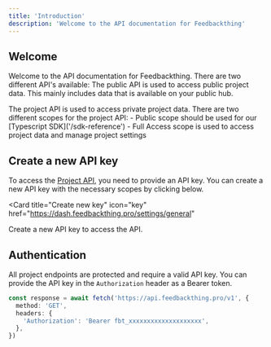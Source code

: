 ```yaml
---
title: 'Introduction'
description: 'Welcome to the API documentation for Feedbackthing'
---
```


## Welcome

Welcome to the API documentation for Feedbackthing. There are two different API's available: 
<AccordionGroup>
  <Accordion title="Public API">
    The public API is used to access public project data. This mainly includes data that is available on your public hub.
  </Accordion>

  <Accordion title="Project API">
    The project API is used to access private project data. There are two different scopes for the project API:
    - Public scope should be used for our [Typescript SDK]('/sdk-reference')
    - Full Access scope is used to access project data and manage project settings
  </Accordion>
</AccordionGroup>


## Create a new API key

To access the [Project API](/api-reference/endpoint/project/), you need to provide an API key. You can create a new API key with the necessary scopes by clicking below.

<Card
  title="Create new key"
  icon="key"
  href="https://dash.feedbackthing.pro/settings/general"
>
  Create a new API key to access the API.
</Card>

## Authentication

All project endpoints are protected and require a valid API key. You can provide the API key in the `Authorization` header as a Bearer token.

```typescript
const response = await fetch('https://api.feedbackthing.pro/v1', {
  method: 'GET',
  headers: {
    'Authorization': 'Bearer fbt_xxxxxxxxxxxxxxxxxxxx',
  },
})
```